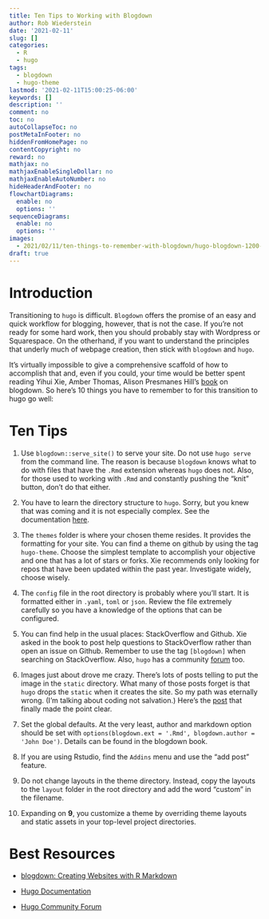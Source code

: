 ```yaml
---
title: Ten Tips to Working with Blogdown
author: Rob Wiederstein
date: '2021-02-11'
slug: []
categories:
  - R
  - hugo
tags:
  - blogdown
  - hugo-theme
lastmod: '2021-02-11T15:00:25-06:00'
keywords: []
description: ''
comment: no
toc: no
autoCollapseToc: no
postMetaInFooter: no
hiddenFromHomePage: no
contentCopyright: no
reward: no
mathjax: no
mathjaxEnableSingleDollar: no
mathjaxEnableAutoNumber: no
hideHeaderAndFooter: no
flowchartDiagrams:
  enable: no
  options: ''
sequenceDiagrams:
  enable: no
  options: ''
images:
  - 2021/02/11/ten-things-to-remember-with-blogdown/hugo-blogdown-1200-630px.jpg
draft: true
---
```


# Introduction

Transitioning to `hugo` is difficult.  `Blogdown` offers the promise of an easy and quick workflow for blogging, however, that is not the case.  If you're not ready for some hard work, then you should probably stay with Wordpress or Squarespace.  On the otherhand, if you want to understand the principles that underly much of webpage creation, then stick with `blogdown` and `hugo`.

It's virtually impossible to give a comprehensive scaffold of how to accomplish that and, even if you could, your time would be better spent reading Yihui Xie, Amber Thomas, Alison Presmanes Hill's [book](https://bookdown.org/yihui/blogdown/) on blogdown.  So here's 10 things you have to remember to for this transition to hugo go well:

# Ten Tips

1.  Use `blogdown::serve_site()` to serve your site.  Do not use `hugo serve` from the command line.  The reason is because `blogdown` knows what to do with files that have the `.Rmd` extension whereas `hugo` does not. Also, for those used to working with `.Rmd` and constantly pushing the "knit" button, don't do that either.

2.  You have to learn the directory structure to `hugo`.  Sorry, but you knew that was coming and it is not especially complex.  See the documentation [here](https://gohugo.io/getting-started/directory-structure/).

3.  The `themes` folder is where your chosen theme resides.  It provides the formatting for your site.  You can find a theme on github by using the tag `hugo-theme`.  Choose the simplest template to accomplish your objective and one that has a lot of stars or forks. Xie recommends only looking for repos that have been updated within the past year.  Investigate widely, choose wisely.

4.  The `config` file in the root directory is probably where you'll start.  It is formatted either in `.yaml`, `toml` or `json`.  Review the file extremely carefully so you have a knowledge of the options that can be configured.

5.  You can find help in the usual places:  StackOverflow and Github.  Xie asked in the book to post help questions to StackOverflow rather than open an issue on Github. Remember to use the tag `[blogdown]` when searching on StackOverflow.  Also, `hugo` has a community [forum](https://discourse.gohugo.io) too.

6.  Images just about drove me crazy.  There's lots of posts telling to put the image in the `static` directory.  What many of those posts forget is that `hugo` drops the `static` when it creates the site.  So my path was eternally wrong. (I'm talking about coding not salvation.)  Here's the [post](https://discourse.gohugo.io/t/image-path/1721) that finally made the point clear.

7.  Set the global defaults. At the very least, author and markdown option should be set with `options(blogdown.ext = '.Rmd', blogdown.author = 'John Doe')`. Details can be found in the blogdown book.

8.  If you are using Rstudio, find the `Addins` menu and use the "add post" feature.

9.  Do not change layouts in the theme directory.  Instead, copy the layouts to the `layout` folder in the root directory and add the word "custom" in the filename.

10. Expanding on **9**, you customize a theme by overriding theme layouts and static assets in your top-level project directories.

# Best Resources


-   [blogdown: Creating Websites with R Markdown](https://bookdown.org/yihui/blogdown/)

-   [Hugo Documentation](https://gohugo.io/documentation/)

-   [Hugo Community Forum](https://discourse.gohugo.io)
